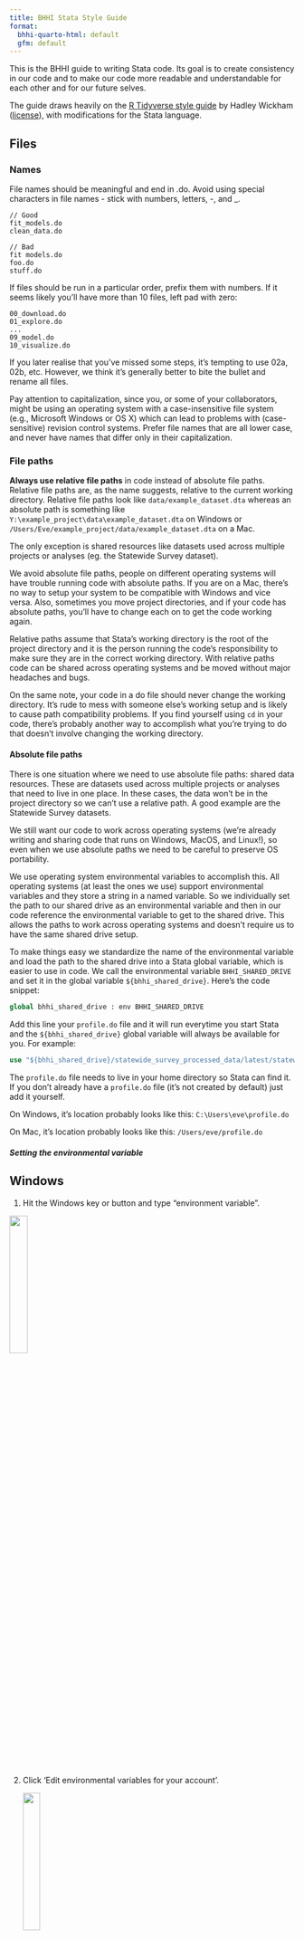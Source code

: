 ```yaml
---
title: BHHI Stata Style Guide
format: 
  bhhi-quarto-html: default
  gfm: default
---
```

This is the BHHI guide to writing Stata code. Its goal is to create consistency in our code and to make our code more readable and understandable for each other and for our future selves.

The guide draws heavily on the [R Tidyverse style guide](https://style.tidyverse.org/) by Hadley Wickham ([license](https://creativecommons.org/licenses/by-sa/3.0/)), with modifications for the Stata language.

## Files

### Names

File names should be meaningful and end in .do. Avoid using special characters in file names - stick with numbers, letters, -, and _.

```
// Good
fit_models.do
clean_data.do

// Bad
fit models.do
foo.do
stuff.do
```

If files should be run in a particular order, prefix them with numbers. If it seems likely you’ll have more than 10 files, left pad with zero:

```
00_download.do
01_explore.do
...
09_model.do
10_visualize.do
```

If you later realise that you’ve missed some steps, it’s tempting to use 02a, 02b, etc. However, we think it’s generally better to bite the bullet and rename all files.

Pay attention to capitalization, since you, or some of your collaborators, might be using an operating system with a case-insensitive file system (e.g., Microsoft Windows or OS X) which can lead to problems with (case-sensitive) revision control systems. Prefer file names that are all lower case, and never have names that differ only in their capitalization.

### File paths

**Always use relative file paths** in code instead of absolute file paths. Relative file paths are, as the name suggests, relative to the current working directory. Relative file paths look like `data/example_dataset.dta` whereas an absolute path is something like `Y:\example_project\data\example_dataset.dta` on Windows or `/Users/Eve/example_project/data/example_dataset.dta` on a Mac.

The only exception is shared resources like datasets used across multiple projects or analyses (eg. the Statewide Survey dataset).

We avoid absolute file paths, people on different operating systems will have trouble running code with absolute paths. If you are on a Mac, there's no way to setup your system to be compatible with Windows and vice versa. Also, sometimes you move project directories, and if your code has absolute paths, you'll have to change each on to get the code working again.

Relative paths assume that Stata's working directory is the root of the project directory and it is the person running the code's responsibility to make sure they are in the correct working directory. With relative paths code can be shared across operating systems and be moved without major headaches and bugs.

On the same note, your code in a do file should never change the working directory. It's rude to mess with someone else's working setup and is likely to cause path compatibility problems. If you find yourself using `cd` in your code, there's probably another way to accomplish what you're trying to do that doesn't involve changing the working directory.

#### Absolute file paths

There is one situation where we need to use absolute file paths: shared data resources. These are datasets used across multiple projects or analyses that need to live in one place. In these cases, the data won't be in the project directory so we can't use a relative path. A good example are the Statewide Survey datasets.

We still want our code to work across operating systems (we're already writing and sharing code that runs on Windows, MacOS, and Linux!), so even when we use absolute paths we need to be careful to preserve OS portability.

We use operating system environmental variables to accomplish this. All operating systems (at least the ones we use) support environmental variables and they store a string in a named variable. So we individually set the path to our shared drive as an environmental variable and then in our code reference the environmental variable to get to the shared drive. This allows the paths to work across operating systems and doesn't require us to have the same shared drive setup.

To make things easy we standardize the name of the environmental variable and load the path to the shared drive into a Stata global variable, which is easier to use in code. We call the environmental variable `BHHI_SHARED_DRIVE` and set it in the global variable `${bhhi_shared_drive}`. Here's the code snippet:

```stata
global bhhi_shared_drive : env BHHI_SHARED_DRIVE
```

Add this line your `profile.do` file and it will run everytime you start Stata and the `${bhhi_shared_drive}` global variable will always be available for you. For example:

```stata
use "${bhhi_shared_drive}/statewide_survey_processed_data/latest/statewide_survey_processed.dta"
```

The `profile.do` file needs to live in your home directory so Stata can find it. If you don't already have a `profile.do` file (it's not created by default) just add it yourself.

On Windows, it's location probably looks like this: `C:\Users\eve\profile.do`

On Mac, it's location probably looks like this: `/Users/eve/profile.do`

##### Setting the environmental variable

::: {.callout-tip collapse="true"} 

## Windows

1. Hit the Windows key or button and type "environment variable".
   
![](img/environmental_variables/step_1.png){width=25%}
   
2. Click 'Edit environmental variables for your account'.

   ![](img/environmental_variables/step_2.png){width=25%}

3. Click 'New' in the upper panel.

   ![](img/environmental_variables/step_3.png){width=50%}

4. Enter `BHHI_SHARED_DRIVE` in the Variable Name field and the path to the `Research\BHHI` folder on the shared drive (ie. `Y:/Research/BHHI`) in the Variable Value field. Then click OK.

   ![](img/environmental_variables/step_4.png){width=75%}

5. Click OK in the bottom right of the window.

   ![](img/environmental_variables/step_5.png){width=50%}

:::

::: {.callout-tip collapse="true"} 

## MacOS

1. Open or create the `~/.zshenv` file in a text editor.
2. Add the following line (replacing `PATH TO SHARED DRIVE` as appropriate): `export BHHI_SHARED_DRIVE="PATH TO SHARED DRIVE"`

:::

### Internal structure

Use commented lines of - and = to break up your file into easily readable chunks.

```stata
// Load data ---------------------------

// Plot data ---------------------------
```

If your script uses external `.ado` files or packages, note their use in a comment at the top of the file so others can ensure they have those files or packages installed.

## Syntax

### Variable names

Stata has rules for variable names:

* Names can only contain letters, digits, and underscores (`_`)
* Names can only begin with a letter or `_`
* Names can only be 32 characters long

We have a few additional standards for variable names:

* Only use lowercase letters, numbers, and `_`
* Use `_` to separate words within a name
* Avoid starting variable names with an `_` (because these are typically used for built-in variables)

```stata
// Good
day_one
day_1

// Bad
DayOne
dayone
_1_day
```

### Spacing

The spacebar is your friend! Putting spaces in your code makes it more readable and easier to understand, both for others and for your future self.

#### Operators

Most operators (`+`, `-`, `=`, `==`, `<`, `<=`, etc.) should have spaces on both sides.

```stata
// Good
gen test = 1
gen addition = foo + bar

gen variable_high if variable > 1000

replace fruit = "apple" if fruit != "banana"

// Bad

gen test=1
gen addition = foo+bar

gen variable_high if variable>1000

replace fruit="apple" if fruit!="banana"
```

#### Parentheses

Do not put spaces inside or outside parentheses for function calls.

```stata
// Good
egen mean = mean(lexp)

// Bad
egen mean = mean (lexp)
egen mean = mean( lexp )
```

#### Commas

Always put a space after a comma, never before, just like in regular English.

```stata
// Good
tab foo bar, row

// Bad
tab foo bar,row
tab foo bar , row
```

### Loops

Try to avoid repeating yourself when writing code. If you find yourself cut and pasting a single line multiple times, consider if it's possible to use a loop. 

It's much easier to make changes to code that uses loops, than when lines are repeated multiple times with small alterations.

When writing loops, put the `for` statement on its own line with a space before the `{` and then indent the code in the loop before closing the loop with the `}` on its own line.

```stata
// Good
foreach var in foo bar biz {
  replace `var' = `var' + 1
}

// Bad
replace foo = foo + 1
replace bar = bar + 1
replace biz = biz + 1

foreach var in foo bar biz{
replace `var' = `var' + 1
}
```

### Commands

Stata doesn't require you to type the full name of a command (ie. `generate`, `gen`, and `g` are all legal ways to invoke the `generate` command).

There is a tradeoff here between typing ease, readability, and Stata conventions. It's annoying to type the full name for some commands (especially frequently used ones), but cutting the name too short hurts readability.

To balance this tradeoff, use **at least 3 characters** of a command's name and strongly consider using the full name for less common commands.

```stata
// Good
gen foo = 1
generate foo = 1

tab foo bar
tabulate foo bar

// Bad
g foo = 1

ta foo bar
```

### Comments

Comments should describe *why* you are writing a particular piece of code that needs additional explanation, not *how* the code works. The code itself explains the *how* but commenting the *why* (especially if doing something non-standard) is most useful for another person or your future self.

When using comments to record notes on the analysis, don't just rely on adding dates, be proactive on removing comments once the code changes and the comment is no longer relavent.

**But strongly consider using [`dyndoc` (Stata markdown)](https://www.stata.com/features/overview/markdown/) for analysis notes.** This format combines both code, output, and explanation text in one document that makes it much easier to understand what's happening than code comments and a log file.

#### Single-line comments

Use `//` instead of `*` for line comments. While you can start a line comment with `*` in Stata, it's not a good idea because it's too easily confused with multiplication.

```stata
// Good

* Bad
```

#### Multi-line comments

Use `/*` and `*/` for multi-line comments

```stata
// Good

/*
* Multi
* line
* comment
*/

// Bad

// Multi
// line
// comment

/*
Multi
line
comment
*/
```

### Semicolons

Unless you have a good reason don't use semicolons (`;`) to denote line ends. Most of the time you should use the line continuation operator (`///`) if your command needs to stretch over more than one line.

And never use semicolons to put multiple commands on one line.

```stata
// Good

gen one = 1
gen two = 2

tabstat variable_1 variable_2 variable_3 ///
  variable_4 variable_5 variable_6, stats(mean)

// Bad
#delimit ;
gen one = 1;
gen two = 2;
gen three = 3; gen four = 4;

// Avoid
#delimit ;
tabstat variable_1 variable_2 variable_3 
  variable_4 variable_5 variable_6, stats(mean);
#delimit cr
```

### Long lines

Try to keep individual lines of code to 80 characters. This is a standard across many languages that makes it easier to read and review code.